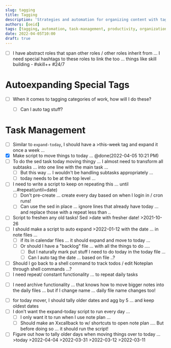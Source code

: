 ```yaml
---
slug: tagging
title: Tagging
description: 'Strategies and automation for organizing content with tags and special hashtags for task management.'
authors: [oeid]
tags: [tagging, automation, task-management, productivity, organization]
date: 2022-04-05T10:00
draft: true
---
```



* [ ] I have abstract roles that span other roles / other roles inherit from ... I need special hashtags to these roles to link the too ... things like skill building - #skill++ #24/7


# Autoexpanding Special Tags

- [ ] When it comes to tagging categories of work, how will I do these?
	- [ ] Can I auto tag stuff?


# Task Management
* [ ] Similar to `expand-today`, I should have a >this-week tag and expand it once a week ...
* [x] Make script to move things to today ... @done(2022-04-05 10:21 PM)
* [ ] To do the sed task today moving thingy ... I almost need to transform all subtasks ... into one line with the main task ...
	* [ ] But this way ... I wouldn't be handling subtasks appropriately ...
	* [ ] today needs to be at the top level ... 
* [ ] I need to write a script to keep on repeating this ... until ...#repeat(until=date)
	* [ ] Don't pre-create ... create every day based on when I login in / cron runs!
	* [ ] Can use the sed in place ... ignore lines that already have today ... and replace those with a repeat less than ..
* [ ] Script to freshen any old tasks! Sed >date with fresher date! >2021-10-26 
* [ ] I should make a script to auto expand >2022-01-12 with the date ... in note files ...
	* [ ] if its in calendar files ... it should expand and move to today ...
	* [ ] Or should I have a "backlog" file ... with all the things to do .... 
		* [ ] But I naturally mark put stuff I need to do today in the today file ...
		* [ ] Can I auto tag the date ... based on file ..?
* [ ] Should I go back to a shell command to track todos / edit Noteplan through shell commands ...?
* [ ] I need repeat/ constant functionality ... to repeat daily tasks 
- [ ] I need archive functionality ... that knows how to move bigger notes into the daily files ... but if I change name ... daily file name changes too!
* [ ] for today mover, I should tally older dates and agg by 5 ... and keep oldest dates
* [ ] I don't want the expand-today script to run every day ...
	* [ ] I only want it to run when I use note plan ...
	* [ ] Should make an Xxcallback to w/ shortcuts to open note plan .... But before doing so ... it should run the script!

* [ ] Figure out how to tally older days when moving things over to today ... >today >2022-04-04 >2022-03-31 >2022-03-12 >2022-03-11
